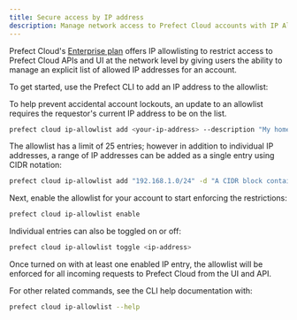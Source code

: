 ```yaml
---
title: Secure access by IP address
description: Manage network access to Prefect Cloud accounts with IP Allowlists.
---
```


Prefect Cloud's [Enterprise plan](https://www.prefect.io/pricing) offers IP allowlisting to restrict access to
Prefect Cloud APIs and UI at the network level by giving users the ability to manage an explicit list of allowed IP addresses for an account.

To get started, use the Prefect CLI to add an IP address to the allowlist:

<Note>To help prevent accidental account lockouts, an update to an allowlist requires the requestor's current IP address to be on the list.</Note>

```bash
prefect cloud ip-allowlist add <your-ip-address> --description "My home IP address"
```

The allowlist has a limit of 25 entries; 
however in addition to individual IP addresses, a range of IP addresses can be added as a single entry using CIDR notation:

```bash
prefect cloud ip-allowlist add "192.168.1.0/24" -d "A CIDR block containing 256 IP addresses from 192.168.1.0 to 192.168.1.255"
```

Next, enable the allowlist for your account to start enforcing the restrictions:

```bash
prefect cloud ip-allowlist enable
```

Individual entries can also be toggled on or off:
    
```bash
prefect cloud ip-allowlist toggle <ip-address>
```

Once turned on with at least one enabled IP entry, the allowlist will be enforced for all incoming requests to Prefect Cloud from the UI and API.

For other related commands, see the CLI help documentation with:
    
```bash
prefect cloud ip-allowlist --help
```